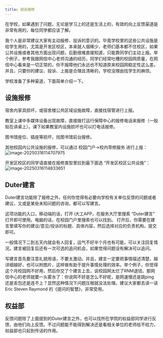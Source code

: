 ```yaml
---
title: 投诉报修
---
```


在学校，如果遇到了问题，无论是学习上的还是生活上的，有效的向上反馈渠道是非常有用的，每位同学都应该了解。

我个人是非常建议大家有主动报修、投诉的意识的。毕竟学校里的这些公共设施是给学生用的，尤其是开发区校区，本来就人烟稀少，老师们基本都不住校区，如果公共设施或者其他方面出现问题，后勤很难直接知道，只能靠同学们主动上报。举个例子，参考我跟网信中心老师沟通的经历，同学们经常吐槽的校园网质量，在网信中心看来是一切正常的，你不报障他们永远也不知道原来校园网稳定性这么差。并且，只要你的建议、投诉、上报是合理且清晰的，学校没理由找学生的麻烦。

学校准备了多种渠道，下面简单介绍一下。

## 设施报修
宿舍内家具损坏，或宿舍楼公共区域设施故障，直接找宿管进行上报。

教室上课中多媒体设备出现故障，直接拨打运行保障中心的报修电话来报修（一般贴在讲桌上）。课下如果教室内设施损坏也可以打电话报修。

图书馆座位、插座等损坏，找图书馆前台报修。

其他校园内公共设施的报修，可以通过 校园门户->校内零修服务 进行上报：
![image-20250316114707975](../../../../assets/images/feedback1.png)

开发区校区的同学请直接在报修类型里拉到最下面选 “开发区校区公共设施”：
![image-20250316114833651](../../../../assets/images/feedback2.png)

## Duter建言

Duter建言功能除了报修之外，任何你觉得有必要向学校有关单位反馈的问题或者建议，又或是某些未知问题的咨询，都可以写建言。

这项功能的入口，移动端的话，打开 i大工APP，在服务大厅里搜索 “Duter建言” 打开即可使用。电脑的话，在校园门户里搜索也可以找到。 打开后，你需要在建言里填写你的建议/意见/投诉的标题、具体内容，然后选择对应的负责机构，提交即可。

一般情况下二到五天内就会有人回复，运气不好半个月也有可能，可以关注回复情况。建言被回复后还有一次可选的追问机会，如果觉得问题没有解决可以追问。

写建言首先要注意礼貌用语，不要太激动。并且，建言一定要把事情描述清楚，越详细越好，也可以附图片，这样做有助于提升事情处理的效率。举个例子，你觉得这个月校园网不好用，然后你交了个建言上去，说校园网太烂了RNM退钱，那网信中心的老师就要一头雾水了：你说网不好是怎么不好呢，是网速慢还是跳ping还是丢包还是连不上？显然这种情况下问题压根就没法处理。建议大家都去读一读 Eric Steven Raymond 的《提问的智慧》，非常受用。

## 权益部

反馈问题除了上面提到的Duter建言之外，也可以找所在学院的权益部同学进行反馈，由他们向上反馈。不过问题能不能得到解决还是看相关单位的老师给不给力，权益部也只起到传话的作用。

